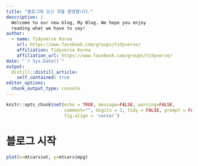 ```yaml
---
title: "블로그에 오신 것을 환영합니다."
description: |
  Welcome to our new blog, My Blog. We hope you enjoy 
  reading what we have to say!
author:
  - name: Tidyverse Korea
    url: https://www.facebook.com/groups/tidyverse/
    affiliation: Tidyverse Korea
    affiliation_url: https://www.facebook.com/groups/tidyverse/
date: "`r Sys.Date()`"
output:
  distill::distill_article:
    self_contained: true
editor_options: 
  chunk_output_type: console
---
```


```r
knitr::opts_chunk$set(echo = TRUE, message=FALSE, warning=FALSE,
                      comment="", digits = 3, tidy = FALSE, prompt = FALSE, 
                      fig.align = 'center')
```


# 블로그 시작

```r
plot(x=mtcars$wt, y=mtcars$mpg)
```

